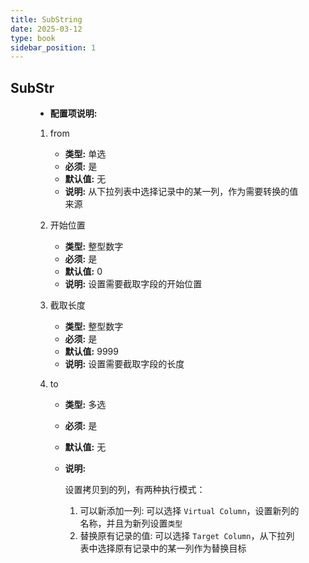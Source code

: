```yaml
---
title: SubString
date: 2025-03-12
type: book
sidebar_position: 1
---
```



## SubStr

<Figure img={require('./SubStrUDF.png')}/>

* **配置项说明:** 

<PluginFields>

1. from

	* **类型:** 单选
	* **必须:** 是
	* **默认值:** 无
	* **说明:** 		从下拉列表中选择记录中的某一列，作为需要转换的值来源

2. 开始位置

	* **类型:** 整型数字
	* **必须:** 是
	* **默认值:** 0
	* **说明:** 		设置需要截取字段的开始位置

3. 截取长度

	* **类型:** 整型数字
	* **必须:** 是
	* **默认值:** 9999
	* **说明:** 		设置需要截取字段的长度

4. to

	* **类型:** 多选
	* **必须:** 是
	* **默认值:** 无
	* **说明:** 

		设置拷贝到的列，有两种执行模式：
		1. 可以新添加一列: 可以选择 `Virtual Column`，设置新列的名称，并且为新列设置`类型`
		2. 替换原有记录的值: 可以选择 `Target Column`，从下拉列表中选择原有记录中的某一列作为替换目标


</PluginFields>



